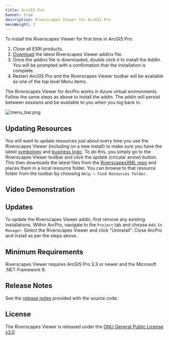 ```yaml
---
title: ArcGIS Pro
banner: true
description: Riverscapes Viewer for ArcGIS Pro
menuWeight: 3
---
```


To install the Riverscapes Viewer for first time in ArcGIS Pro:

1. Close all ESRI products.
1. [Download](https://github.com/Riverscapes/ArcProViewer/releases) the latest Riverscapes Viewer addinx file.
1. Once the addinx file is downloaded, double click it to install the AddIn. You will be prompted with a confirmation that the installation is complete.
1. Restart ArcGIS Pro and the Riverscapes Viewer toolbar will be available as one of the top level Menu items.


<Alert severity="info">
  The Riverscapes Viewer for ArcPro works in Azure virtual environments. Follow the same steps as above to install the addin. The addin will persist between sessions and be available to you when you log back in.
</Alert>

![menu_bar.png](/images/arcpro/menu_bar.png)

## Updating Resources 

You will want to update resources just about every time you use the Riverscapes Viewer (including on a new install) to make sure you have the latest [symbology](/technical-reference/symbology) and [business logic](/technical-reference/business-logic). To do this, you simply go to the Riverscapes Viewer toolbar and click the update (circular arrow) button. This then downloads the latest files from the [RiverscapesXML repo](https://github.com/Riverscapes/RiverscapesXML) and places them in a local resource folder. You can browse to that resource folder from the toolbar by choosing `Help → Find Resources Folder`.

## Video Demonstration

<YouTubeEmbed videoId="x_U5ddaazbE?si=fvURbYOp9MyIHy_l"/>

## Updates

To update the Riverscapes Viewer addin, first remove any existing installations. Within ArcPro, navigate to the `Project` tab and choose `Add-In Manager`. Select the Riverscapes Viewer and click "Uninstall". Close ArcPro and install as per the steps above.

## Minimum Requirements

Riverscapes Viewer requires ArcGIS Pro 3.3 or newer and the Microsoft .NET Framework 8.

## Release Notes

See the [release notes](https://github.com/Riverscapes/ArcProViewer/releases) provided with the source code.

## License

The Riverscapes Viewer is released under the [GNU General Public License v3.0](https://raw.githubusercontent.com/Riverscapes/ArcProViewer/main/LICENSE).
